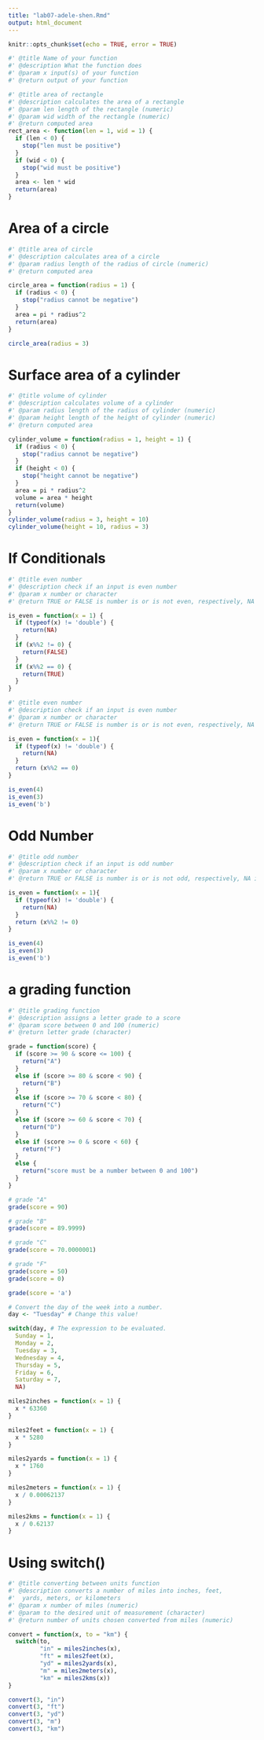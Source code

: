 ```yaml
---
title: "lab07-adele-shen.Rmd"
output: html_document
---
```


```r
knitr::opts_chunk$set(echo = TRUE, error = TRUE)
```

```r
#' @title Name of your function
#' @description What the function does
#' @param x input(s) of your function
#' @return output of your function
```

```r
#' @title area of rectangle
#' @description calculates the area of a rectangle
#' @param len length of the rectangle (numeric)
#' @param wid width of the rectangle (numeric)
#' @return computed area
rect_area <- function(len = 1, wid = 1) {
  if (len < 0) {
    stop("len must be positive")
  }
  if (wid < 0) {
    stop("wid must be positive")
  }
  area <- len * wid
  return(area)
}
```

# Area of a circle
```r
#' @title area of circle
#' @description calculates area of a circle
#' @param radius length of the radius of circle (numeric)
#' @return computed area

circle_area = function(radius = 1) {
  if (radius < 0) {
    stop("radius cannot be negative")
  }
  area = pi * radius^2
  return(area)
}

circle_area(radius = 3)

```

# Surface area of a cylinder
```r
#' @title volume of cylinder
#' @description calculates volume of a cylinder
#' @param radius length of the radius of cylinder (numeric)
#' @param height length of the height of cylinder (numeric)
#' @return computed area

cylinder_volume = function(radius = 1, height = 1) {
  if (radius < 0) {
    stop("radius cannot be negative")
  }
  if (height < 0) {
    stop("height cannot be negative")
  }
  area = pi * radius^2
  volume = area * height
  return(volume)
}
cylinder_volume(radius = 3, height = 10)
cylinder_volume(height = 10, radius = 3)
```

# If Conditionals

```r
#' @title even number
#' @description check if an input is even number
#' @param x number or character
#' @return TRUE or FALSE is number is or is not even, respectively, NA if input x is not a number

is_even = function(x = 1) {
  if (typeof(x) != 'double') {
    return(NA)
  }
  if (x%%2 != 0) {
    return(FALSE)
  }
  if (x%%2 == 0) {
    return(TRUE)
  }
}
```

```r
#' @title even number
#' @description check if an input is even number
#' @param x number or character
#' @return TRUE or FALSE is number is or is not even, respectively, NA if input x is not a number

is_even = function(x = 1){
  if (typeof(x) != 'double') {
    return(NA)
  }
  return (x%%2 == 0)
}

is_even(4)
is_even(3)
is_even('b')
```

# Odd Number
```r
#' @title odd number
#' @description check if an input is odd number
#' @param x number or character
#' @return TRUE or FALSE is number is or is not odd, respectively, NA if input x is not a number

is_even = function(x = 1){
  if (typeof(x) != 'double') {
    return(NA)
  }
  return (x%%2 != 0)
}

is_even(4)
is_even(3)
is_even('b')
```

# a grading function
```r
#' @title grading function
#' @description assigns a letter grade to a score  
#' @param score between 0 and 100 (numeric)
#' @return letter grade (character)

grade = function(score) {
  if (score >= 90 & score <= 100) {
    return("A")
  } 
  else if (score >= 80 & score < 90) {
    return("B")
  } 
  else if (score >= 70 & score < 80) {
    return("C")
  } 
  else if (score >= 60 & score < 70) {
    return("D")
  } 
  else if (score >= 0 & score < 60) {
    return("F")  
  }
  else {
    return("score must be a number between 0 and 100")
  }
}

```


```r
# grade "A"
grade(score = 90)

# grade "B"
grade(score = 89.9999)

# grade "C"
grade(score = 70.0000001)

# grade "F"
grade(score = 50)
grade(score = 0)

grade(score = 'a')

```
```r

# Convert the day of the week into a number.
day <- "Tuesday" # Change this value!

switch(day, # The expression to be evaluated.
  Sunday = 1,
  Monday = 2,
  Tuesday = 3,
  Wednesday = 4,
  Thursday = 5,
  Friday = 6,
  Saturday = 7,
  NA)
```

```r
miles2inches = function(x = 1) {
  x * 63360
}

miles2feet = function(x = 1) {
  x * 5280
}

miles2yards = function(x = 1) {
  x * 1760
}

miles2meters = function(x = 1) {
  x / 0.00062137
}

miles2kms = function(x = 1) {
  x / 0.62137
}
```

# Using switch()
```r
#' @title converting between units function
#' @description converts a number of miles into inches, feet, 
#'  yards, meters, or kilometers  
#' @param x number of miles (numeric)
#' @param to the desired unit of measurement (character)
#' @return number of units chosen converted from miles (numeric)

convert = function(x, to = "km") {
  switch(to,
         "in" = miles2inches(x),
         "ft" = miles2feet(x),
         "yd" = miles2yards(x),
         "m" = miles2meters(x),
         "km" = miles2kms(x))
}

convert(3, "in")
convert(3, "ft")
convert(3, "yd")
convert(3, "m")
convert(3, "km")
```

